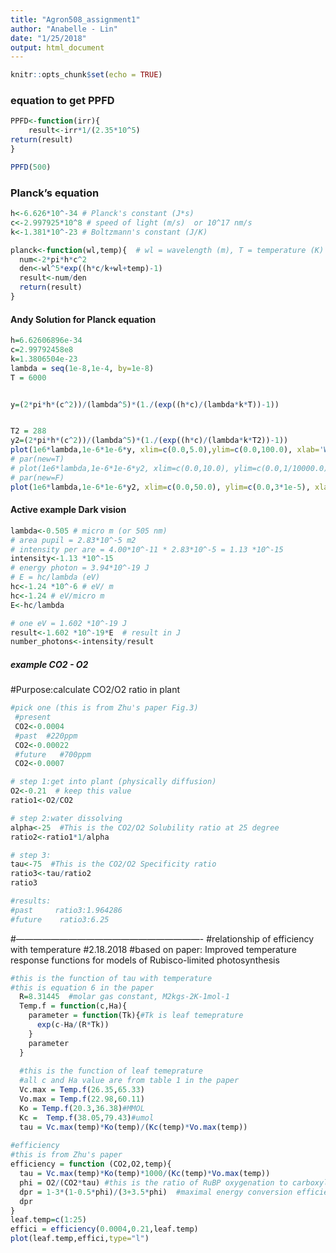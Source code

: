 ```yaml
---
title: "Agron508_assignment1"
author: "Anabelle - Lin"
date: "1/25/2018"
output: html_document
---
```


```r
knitr::opts_chunk$set(echo = TRUE)
```


### equation to get PPFD


```r
PPFD<-function(irr){
    result<-irr*1/(2.35*10^5)
return(result)
}

PPFD(500)
```

### Planck's equation 


```r
h<-6.626*10^-34 # Planck's constant (J*s)
c<-2.997925*10^8 # speed of light (m/s)  or 10^17 nm/s
k<-1.381*10^-23 # Boltzmann's constant (J/K)

planck<-function(wl,temp){  # wl = wavelength (m), T = temperature (K)
  num<-2*pi*h*c^2
  den<-wl^5*exp((h*c/k+wl+temp)-1)
  result<-num/den
  return(result)
}
```

#### Andy Solution for Planck equation

```r
h=6.62606896e-34
c=2.99792458e8
k=1.3806504e-23 
lambda = seq(1e-8,1e-4, by=1e-8)
T = 6000


y=(2*pi*h*(c^2))/(lambda^5)*(1./(exp((h*c)/(lambda*k*T))-1))


T2 = 288
y2=(2*pi*h*(c^2))/(lambda^5)*(1./(exp((h*c)/(lambda*k*T2))-1))
plot(1e6*lambda,1e-6*1e-6*y, xlim=c(0.0,5.0),ylim=c(0.0,100.0), xlab='Wavelength (um)', ylab='spectral emittance (MW/m2/um)')
# par(new=T)
# plot(1e6*lambda,1e-6*1e-6*y2, xlim=c(0.0,10.0), ylim=c(0.0,1/10000.0), xlab='', ylab='', axes=F)
# par(new=F)
plot(1e6*lambda,1e-6*1e-6*y2, xlim=c(0.0,50.0), ylim=c(0.0,3*1e-5), xlab='Wavelength (um)', ylab='spectral emittance (MW/m2/um)')
```


#### Active example Dark vision 

```r
lambda<-0.505 # micro m (or 505 nm)
# area pupil = 2.83*10^-5 m2
# intensity per are = 4.00*10^-11 * 2.83*10^-5 = 1.13 *10^-15
intensity<-1.13 *10^-15
# energy photon = 3.94*10^-19 J
# E = hc/lambda (eV)
hc<-1.24 *10^-6 # eV/ m
hc<-1.24 # eV/micro m
E<-hc/lambda 

# one eV = 1.602 *10^-19 J 
result<-1.602 *10^-19*E  # result in J
number_photons<-intensity/result
```



##### example CO2 - O2
#Purpose:calculate CO2/O2 ratio in plant
```r

#pick one (this is from Zhu's paper Fig.3)
 #present
 CO2<-0.0004 
 #past  #220ppm
 CO2<-0.00022
 #future   #700ppm
 CO2<-0.0007

# step 1:get into plant (physically diffusion)
O2<-0.21  # keep this value
ratio1<-O2/CO2

# step 2:water dissolving
alpha<-25  #This is the CO2/O2 Solubility ratio at 25 degree
ratio2<-ratio1*1/alpha  

# step 3:
tau<-75  #This is the CO2/O2 Specificity ratio 
ratio3<-tau/ratio2
ratio3

#results:
#past     ratio3:1.964286
#future    ratio3:6.25
```


#----------------------------------------------------------------
#relationship of efficiency with temperature
#2.18.2018
#based on paper: Improved temperature response functions for models of Rubisco-limited photosynthesis

```r
#this is the function of tau with temperature
#this is equation 6 in the paper
  R=8.31445  #molar gas constant, M2kgs-2K-1mol-1
  Temp.f = function(c,Ha){
    parameter = function(Tk){#Tk is leaf temeprature
      exp(c-Ha/(R*Tk))
    }
    parameter
  }
  
  #this is the function of leaf temeprature
  #all c and Ha value are from table 1 in the paper
  Vc.max = Temp.f(26.35,65.33)
  Vo.max = Temp.f(22.98,60.11)
  Ko = Temp.f(20.3,36.38)#MMOL
  Kc =  Temp.f(38.05,79.43)#umol
  tau = Vc.max(temp)*Ko(temp)/(Kc(temp)*Vo.max(temp))
  
#efficiency
#this is from Zhu's paper
efficiency = function (CO2,O2,temp){
  tau = Vc.max(temp)*Ko(temp)*1000/(Kc(temp)*Vo.max(temp))
  phi = O2/(CO2*tau) #this is the ratio of RuBP oxygenation to carboxylation
  dpr = 1-3*(1-0.5*phi)/(3+3.5*phi)  #maximal energy conversion efficiency
  dpr
}
leaf.temp=c(1:25)
effici = efficiency(0.0004,0.21,leaf.temp)
plot(leaf.temp,effici,type="l")
```

